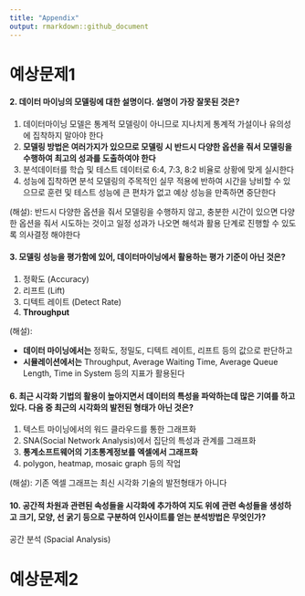 ```yaml
---
title: "Appendix"
output: rmarkdown::github_document
---
```


# 예상문제1

#### 2. 데이터 마이닝의 모델링에 대한 설명이다. 설명이 가장 잘못된 것은?

1. 데이터마이닝 모델은 통계적 모델링이 아니므로 지나치게 통계적 가설이나 유의성에 집착하지 말아야 한다  
2. **모델링 방법은 여러가지가 있으므로 모델링 시 반드시 다양한 옵션을 줘서 모델링을 수행하여 최고의 성과를 도출하여야 한다**  
3. 분석데이터를 학습 및 테스트 데이터로 6:4, 7:3, 8:2 비율로 상황에 맞게 실시한다  
4. 성능에 집착하면 분석 모델링의 주목적인 실무 적용에 반하여 시간을 낭비할 수 있으므로 훈련 및 테스트 성능에 큰 편차가 없고 예상 성능을 만족하면 중단한다

(해설): 반드시 다양한 옵션을 줘서 모델링을 수행하지 않고, 충분한 시간이 있으면 다양한 옵션을 줘서 시도하는 것이고 일정 성과가 나오면 해석과 활용 단계로 진행할 수 있도록 의사결정 해야한다

#### 3. 모델링 성능을 평가함에 있어, 데이터마이닝에서 활용하는 평가 기준이 아닌 것은?

1. 정확도 (Accuracy)  
2. 리프트 (Lift)  
3. 디텍트 레이트 (Detect Rate)  
4. **Throughput**

(해설): 

- **데이터 마이닝에서는** 정확도, 정밀도, 디텍트 레이트, 리프트 등의 값으로 판단하고
- **시뮬레이션에서는** Throughput, Average Waiting Time, Average Queue Length, Time in System 등의 지표가 활용된다

#### 6. 최근 시각화 기법의 활용이 높아지면서 데이터의 특성을 파악하는데 많은 기여를 하고 있다. 다음 중 최근의 시각화의 발전된 형태가 아닌 것은?

1. 텍스트 마이닝에서의 워드 클라우드를 통한 그래프화  
2. SNA(Social Network Analysis)에서 집단의 특성과 관계를 그래프화  
3. **통계소프트웨어의 기초통계정보를 엑셀에서 그래프화**  
4. polygon, heatmap, mosaic graph 등의 작업

(해설): 기존 엑셀 그래프는 최신 시각화 기술의 발전형태가 아니다

#### 10. 공간적 차원과 관련된 속성들을 시각화에 추가하여 지도 위에 관련 속성들을 생성하고 크기, 모양, 선 굵기 등으로 구분하여 인사이트를 얻는 분석방법은 무엇인가?

공간 분석 (Spacial Analysis)


# 예상문제2
